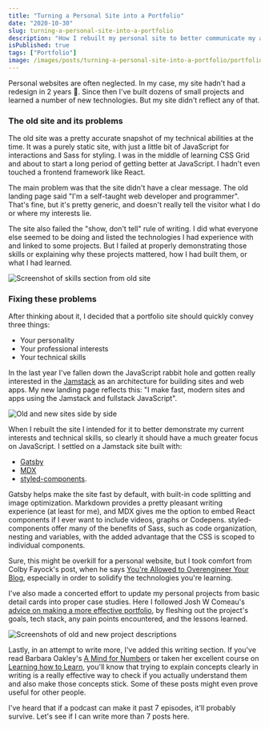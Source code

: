 ---
title: "Turning a Personal Site into a Portfolio"
date: "2020-10-30"
slug: turning-a-personal-site-into-a-portfolio
description: "How I rebuilt my personal site to better communicate my abilities."
isPublished: true
tags: ["Portfolio"]
image: /images/posts/turning-a-personal-site-into-a-portfolio/portfolio-header.png
---

Personal websites are often neglected. In my case, my site hadn't had a redesign in 2 years 😬. Since then I've built dozens of small projects and learned a number of new technologies. But my site didn't reflect any of that.

### The old site and its problems

The old site was a pretty accurate snapshot of my technical abilities at the time. It was a purely static site, with just a little bit of JavaScript for interactions and Sass for styling. I was in the middle of learning CSS Grid and about to start a long period of getting better at JavaScript. I hadn't even touched a frontend framework like React.

The main problem was that the site didn't have a clear message. The old landing page said "I'm a self-taught web developer and programmer". That's fine, but it's pretty generic, and doesn't really tell the visitor what I do or where my interests lie.

The site also failed the "show, don't tell" rule of writing. I did what everyone else seemed to be doing and listed the technologies I had experience with and linked to some projects. But I failed at properly demonstrating those skills or explaining why these projects mattered, how I had built them, or what I had learned.

![Screenshot of skills section from old site](./images/posts/turning-a-personal-site-into-a-portfolio/old-site-skills.png)

### Fixing these problems

After thinking about it, I decided that a portfolio site should quickly convey three things:

- Your personality
- Your professional interests
- Your technical skills

In the last year I've fallen down the JavaScript rabbit hole and gotten really interested in the [Jamstack](https://jamstack.org/) as an architecture for building sites and web apps. My new landing page reflects this: "I make fast, modern sites and apps using the Jamstack and fullstack JavaScript".

![Old and new sites side by side](./images/posts/turning-a-personal-site-into-a-portfolio/old-site-new-site.png)

When I rebuilt the site I intended for it to better demonstrate my current interests and technical skills, so clearly it should have a much greater focus on JavaScript. I settled on a Jamstack site built with:

- [Gatsby](https://www.gatsbyjs.com/)
- [MDX](https://mdxjs.com/)
- [styled-components](https://styled-components.com/).

Gatsby helps make the site fast by default, with built-in code splitting and image optimization. Markdown provides a pretty pleasant writing experience (at least for me), and MDX gives me the option to embed React components if I ever want to include videos, graphs or Codepens. styled-components offer many of the benefits of Sass, such as code organization, nesting and variables, with the added advantage that the CSS is scoped to individual components.

Sure, this might be overkill for a personal website, but I took comfort from Colby Fayock's post, when he says [You're Allowed to Overengineer Your Blog](https://www.colbyfayock.com/2020/07/youre-allowed-to-overengineer-your-blog/), especially in order to solidify the technologies you're learning.

I've also made a concerted effort to update my personal projects from basic detail cards into proper case studies. Here I followed Josh W Comeau's [advice on making a more effective portfolio](https://joshwcomeau.com/effective-portfolio/), by fleshing out the project's goals, tech stack, any pain points encountered, and the lessons learned.

![Screenshots of old and new project descriptions](/images/posts/turning-a-personal-site-into-a-portfolio/project-comparisons.png)

Lastly, in an attempt to write more, I've added this writing section. If you've read Barbara Oakley's [A Mind for Numbers](https://barbaraoakley.com/books/a-mind-for-numbers/) or taken her excellent course on [Learning how to Learn](https://www.coursera.org/learn/learning-how-to-learn), you'll know that trying to explain concepts clearly in writing is a really effective way to check if you actually understand them and also make those concepts stick. Some of these posts might even prove useful for other people.

I've heard that if a podcast can make it past 7 episodes, it'll probably survive. Let's see if I can write more than 7 posts here.
